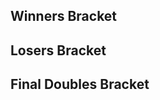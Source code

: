 {{DISPLAYTITLE:Syndicate 2016: ''Melee'' Doubles Bracket}}{{SetGame|melee}}
{{tabs static
|name1=Overview
|link1=Syndicate/2016/Melee
|name2=Singles Pools
|link2=Syndicate/2016/Melee/Singles Pools
|name3=Singles Bracket
|link3=Syndicate/2016/Melee/Singles Bracket
|name4=Doubles Bracket
|link4=Syndicate/2016/Melee/Doubles Bracket
|This=4
}}
==Winners Bracket==
{{64DEDoublesWBracketA
|column-width=160

<!-- ROUND 1 -->
|r1m1t1p1=Armada |r1m1t1p1flag=se
|r1m1t1p2=Android |r1m1t1p2flag=se |r1m1t1score={{win}}
|r1m1t2p1=Bye |r1m1t2p1flag=
|r1m1t2p2=Bye |r1m1t2p2flag= |r1m1t2score=
|r1m1win=1

|r1m2t1p1=Aspro |r1m2t1p1flag=fr
|r1m2t1p2=Exile |r1m2t1p2flag=ie |r1m2t1score=0
|r1m2t2p1=Cookie |r1m2t2p1flag=nl
|r1m2t2p2=Pixel |r1m2t2p2flag=nl |r1m2t2score=2
|r1m2win=2

|r1m3t1p1=epikfaal |r1m3t1p1flag=nl
|r1m3t1p2=Nuckels |r1m3t1p2flag=nl |r1m3t1score=2
|r1m3t2p1=Myxoma |r1m3t2p1flag=nl
|r1m3t2p2=Sir Dax |r1m3t2p2flag=nl |r1m3t2score=0
|r1m3win=1

|r1m4t1p1=HondaFoo |r1m4t1p1flag=us
|r1m4t1p2=Norway |r1m4t1p2flag=no |r1m4t1score=1
|r1m4t2p1=XIII |r1m4t2p1flag=fr
|r1m4t2p2=Jerem |r1m4t2p2flag=fr |r1m4t2score=2
|r1m4win=2

|r1m5t1p1=Baxon |r1m5t1p1flag=fr
|r1m5t1p2=Mahie |r1m5t1p2flag=fr |r1m5t1score=2
|r1m5t2p1=CTN |r1m5t2p1flag=nl
|r1m5t2p2=Fout NL |r1m5t2p2flag=nl |r1m5t2score=0
|r1m5win=1

|r1m6t1p1=Meo |r1m6t1p1flag=lu
|r1m6t1p2=Trinity92 |r1m6t1p2flag=lu |r1m6t1score=2
|r1m6t2p1=D |r1m6t2p1flag=nl
|r1m6t2p2=Becx |r1m6t2p2flag=nl |r1m6t2score=0
|r1m6win=1

|r1m7t1p1=gLory |r1m7t1p1flag=at
|r1m7t1p2=DaLung |r1m7t1p2flag=de |r1m7t1score=2
|r1m7t2p1=kpopOppa |r1m7t2p1flag=nl
|r1m7t2p2=Riquiz |r1m7t2p2flag=nl |r1m7t2score=0
|r1m7win=1

|r1m8t1p1=Flippy |r1m8t1p1flag=nl
|r1m8t1p2=Luxus |r1m8t1p2flag=nl |r1m8t1score=2
|r1m8t2p1=WolfJudgement |r1m8t2p1flag=nl
|r1m8t2p2=yungbami |r1m8t2p2flag=nl |r1m8t2score=1
|r1m8win=1

|r1m9t1p1=Trifasia |r1m9t1p1flag=es
|r1m9t1p2=Overtriforce |r1m9t1p2flag=es |r1m9t1score=2
|r1m9t2p1=Xin |r1m9t2p1flag=nl
|r1m9t2p2=Seel |r1m9t2p2flag=nl |r1m9t2score=0
|r1m9win=1

|r1m10t1p1=Atlas |r1m10t1p1flag=nl
|r1m10t1p2=Stylo Ren |r1m10t1p2flag=nl |r1m10t1score=2
|r1m10t2p1=Silentwater |r1m10t2p1flag=nl
|r1m10t2p2=purple pain |r1m10t2p2flag=nl |r1m10t2score=0
|r1m10win=1

|r1m11t1p1=KasparV |r1m11t1p1flag=nl
|r1m11t1p2=Jim Morrison |r1m11t1p2flag=nl |r1m11t1score=2
|r1m11t2p1=Explo |r1m11t2p1flag=fr
|r1m11t2p2=RAOUL |r1m11t2p2flag=fr |r1m11t2score=0
|r1m11win=1

|r1m12t1p1=Yeniths |r1m12t1p1flag=gb
|r1m12t1p2=HaoTwo |r1m12t1p2flag=gb |r1m12t1score=2
|r1m12t2p1=Kid Anarkist |r1m12t2p1flag=nl
|r1m12t2p2=ZuluKing |r1m12t2p2flag=nl |r1m12t2score=0
|r1m12win=1

|r1m13t1p1=Zgetto |r1m13t1p1flag=nl
|r1m13t1p2=Adamayonmike |r1m13t1p2flag=nl |r1m13t1score=2
|r1m13t2p1=Familiar |r1m13t2p1flag=nl
|r1m13t2p2=sausage948 |r1m13t2p2flag=nl |r1m13t2score=0
|r1m13win=1

|r1m14t1p1=Zorc |r1m14t1p1flag=no
|r1m14t1p2=Gardex |r1m14t1p2flag=no |r1m14t1score=2
|r1m14t2p1=Knocker |r1m14t2p1flag=gb
|r1m14t2p2=Kushwaii |r1m14t2p2flag=gb |r1m14t2score=0
|r1m14win=1

|r1m15t1p1=Deathgazer |r1m15t1p1flag=gb
|r1m15t1p2=MonoPenisGuy |r1m15t1p2flag=fr |r1m15t1score=2
|r1m15t2p1=Anduni |r1m15t2p1flag=de
|r1m15t2p2=Annii |r1m15t2p2flag=de |r1m15t2score=0
|r1m15win=1

|r1m16t1p1=$tijn |r1m16t1p1flag=nl
|r1m16t1p2=JMYL |r1m16t1p2flag=nl |r1m16t1score=2
|r1m16t2p1=Rabbitalex |r1m16t2p1flag=nl
|r1m16t2p2=Bureaucraat |r1m16t2p2flag=nl |r1m16t2score=0
|r1m16win=1

|r1m17t1p1=Professor Pro |r1m17t1p1flag=gb
|r1m17t1p2=Westballz |r1m17t1p2flag=us|r1m17t1score={{win}}
|r1m17t2p1=Bye |r1m17t2p1flag=
|r1m17t2p2=Bye |r1m17t2p2flag= |r1m17t2score=
|r1m17win=1

|r1m18t1p1=Divinius |r1m18t1p1flag=nl
|r1m18t1p2=Cheez |r1m18t1p2flag=nl |r1m18t1score=2
|r1m18t2p1=MET |r1m18t2p1flag=nl
|r1m18t2p2=Whisky Wizard |r1m18t2p2flag=nl |r1m18t2score=1
|r1m18win=1

|r1m19t1p1=Nuthingdude |r1m19t1p1flag=nl
|r1m19t1p2=Kaese |r1m19t1p2flag=de |r1m19t1score=2
|r1m19t2p1=Solo |r1m19t2p1flag=fr
|r1m19t2p2=OtaK_ |r1m19t2p2flag=fr |r1m19t2score=0
|r1m19win=1

|r1m20t1p1=Jules |r1m20t1p1flag=nl
|r1m20t1p2=Ace |r1m20t1p2flag=nl |r1m20t1score=2
|r1m20t2p1=Szoltan |r1m20t2p1flag=nl
|r1m20t2p2=Poofies |r1m20t2p2flag=nz |r1m20t2score=0
|r1m20win=1

|r1m21t1p1=Blaze |r1m21t1p1flag=de
|r1m21t1p2=Däumling |r1m21t1p2flag=de |r1m21t1score=2
|r1m21t2p1=Captain Love |r1m21t2p1flag=fr
|r1m21t2p2=Dero |r1m21t2p2flag=fr |r1m21t2score=0
|r1m21win=1

|r1m22t1p1=Matthijs |r1m22t1p1flag=nl
|r1m22t1p2=Tilt |r1m22t1p2flag=nl |r1m22t1score=2
|r1m22t2p1=Doodle Dork |r1m22t2p1flag=nl
|r1m22t2p2=Anti Care |r1m22t2p2flag=nl |r1m22t2score=0
|r1m22win=1

|r1m23t1p1=Jeapie |r1m23t1p1flag=nl
|r1m23t1p2=Avalancer |r1m23t1p2flag=nl |r1m23t1score=2
|r1m23t2p1=Beatthat |r1m23t2p1flag=nl
|r1m23t2p2=SBR |r1m23t2p2flag=nl |r1m23t2score=0
|r1m23win=1

|r1m24t1p1=RENSXD |r1m24t1p1flag=nl
|r1m24t1p2=.FB |r1m24t1p2flag=nl |r1m24t1score={{win}}
|r1m24t2p1=swiggu |r1m24t2p1flag=nl
|r1m24t2p2=C2 |r1m24t2p2flag=nl |r1m24t2score=DQ
|r1m24win=1

|r1m25t1p1=Ice |r1m25t1p1flag=de
|r1m25t1p2=reaper |r1m25t1p2flag=de |r1m25t1score={{win}}
|r1m25t2p1=Bye |r1m25t2p1flag=
|r1m25t2p2=Bye |r1m25t2p2flag= |r1m25t2score=
|r1m25win=1

|r1m26t1p1=CorteX |r1m26t1p1flag=nl
|r1m26t1p2=PogoPeanut |r1m26t1p2flag=nl |r1m26t1score=2
|r1m26t2p1=Fraude François |r1m26t2p1flag=be
|r1m26t2p2=Pinkman |r1m26t2p2flag=be |r1m26t2score=0
|r1m26win=1

|r1m27t1p1=PureSkillz |r1m27t1p1flag=nl
|r1m27t1p2=PureEvil |r1m27t1p2flag=nl |r1m27t1score=2
|r1m27t2p1=Loonslaaf |r1m27t2p1flag=nl
|r1m27t2p2=Real |r1m27t2p2flag=nl |r1m27t2score=0
|r1m27win=1

|r1m28t1p1=Lars |r1m28t1p1flag=nl
|r1m28t1p2=Coen |r1m28t1p2flag=nl |r1m28t1score=2
|r1m28t2p1=ZerKriS |r1m28t2p1flag=nl
|r1m28t2p2=Zerqui |r1m28t2p2flag=nl |r1m28t2score=0
|r1m28win=1

|r1m29t1p1=Marc |r1m29t1p1flag=nl
|r1m29t1p2=Amsah |r1m29t1p2flag=nl |r1m29t1score=2
|r1m29t2p1=Baku |r1m29t2p1flag=fr
|r1m29t2p2=Paquito |r1m29t2p2flag=fr |r1m29t2score=0
|r1m29win=1

|r1m30t1p1=Syophan |r1m30t1p1flag=nl
|r1m30t1p2=RarebitFiend |r1m30t1p2flag=nl |r1m30t1score=2
|r1m30t2p1=DestiKnee |r1m30t2p1flag=nl
|r1m30t2p2=Xephyer |r1m30t2p2flag=nl |r1m30t2score=1
|r1m30win=1

|r1m31t1p1=BrTarolg |r1m31t1p1flag=gb
|r1m31t1p2=Random-Ness |r1m31t1p2flag=se |r1m31t1score=2
|r1m31t2p1=Fai |r1m31t2p1flag=nl
|r1m31t2p2=Kibakun3 |r1m31t2p2flag=nl |r1m31t2score=0
|r1m31win=1

|r1m32t1p1=Momspaghetti |r1m32t1p1flag=be
|r1m32t1p2=Feradit |r1m32t1p2flag=be |r1m32t1score=1
|r1m32t2p1=Utto |r1m32t2p1flag=nl
|r1m32t2p2=Ryuker |r1m32t2p2flag=nl |r1m32t2score=2
|r1m32win=2

<!-- ROUND 2 -->
|r2m1t1p1=Armada |r2m1t1p1flag=se
|r2m1t1p2=Android |r2m1t1p2flag=se |r2m1t1score=2
|r2m1t2p1=Cookie |r2m1t2p1flag=nl
|r2m1t2p2=Pixel |r2m1t2p2flag=nl |r2m1t2score=0
|r2m1win=1

|r2m2t1p1=epikfaal |r2m2t1p1flag=nl
|r2m2t1p2=Nuckels |r2m2t1p2flag=nl |r2m2t1score=2
|r2m2t2p1=XIII |r2m2t2p1flag=fr
|r2m2t2p2=Jerem |r2m2t2p2flag=fr |r2m2t2score=1
|r2m2win=1

|r2m3t1p1=Baxon |r2m3t1p1flag=fr
|r2m3t1p2=Mahie |r2m3t1p2flag=fr |r2m3t1score=2
|r2m3t2p1=Meo |r2m3t2p1flag=lu
|r2m3t2p2=Trinity92 |r2m3t2p2flag=lu |r2m3t2score=0
|r2m3win=1

|r2m4t1p1=gLory |r2m4t1p1flag=at
|r2m4t1p2=DaLung |r2m4t1p2flag=de |r2m4t1score=2
|r2m4t2p1=Flippy |r2m4t2p1flag=nl
|r2m4t2p2=Luxus |r2m4t2p2flag=nl |r2m4t2score=0
|r2m4win=1

|r2m5t1p1=Trifasia |r2m5t1p1flag=es
|r2m5t1p2=Overtriforce |r2m5t1p2flag=es |r2m5t1score=2
|r2m5t2p1=Atlas |r2m5t2p1flag=nl
|r2m5t2p2=Stylo Ren |r2m5t2p2flag=nl |r2m5t2score=0
|r2m5win=1

|r2m6t1p1=KasparV |r2m6t1p1flag=nl
|r2m6t1p2=Jim Morrison |r2m6t1p2flag=nl |r2m6t1score=2
|r2m6t2p1=Yeniths |r2m6t2p1flag=gb
|r2m6t2p2=HaoTwo |r2m6t2p2flag=gb |r2m6t2score=0
|r2m6win=1

|r2m7t1p1=Zgetto |r2m7t1p1flag=nl
|r2m7t1p2=Adamayonmike |r2m7t1p2flag=nl |r2m7t1score=2
|r2m7t2p1=Zorc |r2m7t2p1flag=no
|r2m7t2p2=Gardex |r2m7t2p2flag=no |r2m7t2score=0
|r2m7win=1

|r2m8t1p1=Deathgazer |r2m8t1p1flag=gb
|r2m8t1p2=MonoPenisGuy |r2m8t1p2flag=fr |r2m8t1score={{win}}
|r2m8t2p1=$tijn |r2m8t2p1flag=nl
|r2m8t2p2=JMYL |r2m8t2p2flag=nl |r2m8t2score=
|r2m8win=1

|r2m9t1p1=Professor Pro |r2m9t1p1flag=gb
|r2m9t1p2=Westballz |r2m9t1p2flag=us|r2m9t1score=2
|r2m9t2p1=Divinius |r2m9t2p1flag=nl
|r2m9t2p2=Cheez |r2m9t2p2flag=nl |r2m9t2score=0
|r2m9win=1

|r2m10t1p1=Nuthingdude |r2m10t1p1flag=nl
|r2m10t1p2=Kaese |r2m10t1p2flag=de |r2m10t1score=1
|r2m10t2p1=Jules |r2m10t2p1flag=nl
|r2m10t2p2=Ace |r2m10t2p2flag=nl |r2m10t2score=2
|r2m10win=2

|r2m11t1p1=Blaze |r2m11t1p1flag=de
|r2m11t1p2=Däumling |r2m11t1p2flag=de |r2m11t1score=2
|r2m11t2p1=Matthijs |r2m11t2p1flag=nl
|r2m11t2p2=Tilt |r2m11t2p2flag=nl |r2m11t2score=0
|r2m11win=1

|r2m12t1p1=Jeapie |r2m12t1p1flag=nl
|r2m12t1p2=Avalancer |r2m12t1p2flag=nl |r2m12t1score=2
|r2m12t2p1=RENSXD |r2m12t2p1flag=nl
|r2m12t2p2=.FB |r2m12t2p2flag=nl |r2m12t2score=0
|r2m12win=1

|r2m13t1p1=Ice |r2m13t1p1flag=de
|r2m13t1p2=reaper |r2m13t1p2flag=de |r2m13t1score=2
|r2m13t2p1=CorteX |r2m13t2p1flag=nl
|r2m13t2p2=PogoPeanut |r2m13t2p2flag=nl |r2m13t2score=0
|r2m13win=1

|r2m14t1p1=PureSkillz |r2m14t1p1flag=nl
|r2m14t1p2=PureEvil |r2m14t1p2flag=nl |r2m14t1score=2
|r2m14t2p1=Lars |r2m14t2p1flag=nl
|r2m14t2p2=Coen |r2m14t2p2flag=nl |r2m14t2score=0
|r2m14win=1

|r2m15t1p1=Marc |r2m15t1p1flag=nl
|r2m15t1p2=Amsah |r2m15t1p2flag=nl |r2m15t1score=2
|r2m15t2p1=Syophan |r2m15t2p1flag=nl
|r2m15t2p2=RarebitFiend |r2m15t2p2flag=nl |r2m15t2score=0
|r2m15win=1

|r2m16t1p1=BrTarolg |r2m16t1p1flag=gb
|r2m16t1p2=Random-Ness |r2m16t1p2flag=se |r2m16t1score=2
|r2m16t2p1=Utto |r2m16t2p1flag=nl
|r2m16t2p2=Ryuker |r2m16t2p2flag=nl |r2m16t2score=1
|r2m16win=1

<!-- ROUND 3 -->
|r3m1t1p1=Armada |r3m1t1p1flag=se
|r3m1t1p2=Android |r3m1t1p2flag=se |r3m1t1score=2
|r3m1t2p1=epikfaal |r3m1t2p1flag=nl
|r3m1t2p2=Nuckels |r3m1t2p2flag=nl |r3m1t2score=0
|r3m1win=1

|r3m2t1p1=Baxon |r3m2t1p1flag=fr
|r3m2t1p2=Mahie |r3m2t1p2flag=fr |r3m2t1score=2
|r3m2t2p1=gLory |r3m2t2p1flag=at
|r3m2t2p2=DaLung |r3m2t2p2flag=de |r3m2t2score=0
|r3m2win=1


|r3m3t1p1=Trifasia |r3m3t1p1flag=es
|r3m3t1p2=Overtriforce |r3m3t1p2flag=es |r3m3t1score=2
|r3m3t2p1=KasparV |r3m3t2p1flag=nl
|r3m3t2p2=Jim Morrison |r3m3t2p2flag=nl |r3m3t2score=0
|r3m3win=1

|r3m4t1p1=Zgetto |r3m4t1p1flag=nl
|r3m4t1p2=Adamayonmike |r3m4t1p2flag=nl |r3m4t1score=2
|r3m4t2p1=Deathgazer |r3m4t2p1flag=gb
|r3m4t2p2=MonoPenisGuy |r3m4t2p2flag=fr |r3m4t2score=0
|r3m4win=1

|r3m5t1p1=Professor Pro |r3m5t1p1flag=gb
|r3m5t1p2=Westballz |r3m5t1p2flag=us |r3m5t1score=2
|r3m5t2p1=Jules |r3m5t2p1flag=nl
|r3m5t2p2=Ace |r3m5t2p2flag=nl |r3m5t2score=0
|r3m5win=1

|r3m6t1p1=Blaze |r3m6t1p1flag=de
|r3m6t1p2=Däumling |r3m6t1p2flag=de |r3m6t1score=0
|r3m6t2p1=Jeapie |r3m6t2p1flag=nl
|r3m6t2p2=Avalancer |r3m6t2p2flag=nl |r3m6t2score=2
|r3m6win=2

|r3m7t1p1=Ice |r3m7t1p1flag=de
|r3m7t1p2=reaper |r3m7t1p2flag=de |r3m7t1score=2
|r3m7t2p1=PureSkillz |r3m7t2p1flag=nl
|r3m7t2p2=PureEvil |r3m7t2p2flag=nl |r3m7t2score=0
|r3m7win=1

|r3m8t1p1=Marc |r3m8t1p1flag=nl
|r3m8t1p2=Amsah |r3m8t1p2flag=nl |r3m8t1score=2
|r3m8t2p1=BrTarolg |r3m8t2p1flag=gb
|r3m8t2p2=Random-Ness |r3m8t2p2flag=se |r3m8t2score=0
|r3m8win=1

<!-- ROUND 4 -->
|r4m1t1p1=Armada |r4m1t1p1flag=se
|r4m1t1p2=Android |r4m1t1p2flag=se |r4m1t1score={{win}}
|r4m1t2p1=Baxon |r4m1t2p1flag=fr
|r4m1t2p2=Mahie |r4m1t2p2flag=fr |r4m1t2score=
|r4m1win=1

|r4m2t1p1=Trifasia |r4m2t1p1flag=es
|r4m2t1p2=Overtriforce |r4m2t1p2flag=es |r4m2t1score=2
|r4m2t2p1=Zgetto |r4m2t2p1flag=nl
|r4m2t2p2=Adamayonmike |r4m2t2p2flag=nl |r4m2t2score=0
|r4m2win=1

|r4m3t1p1=Professor Pro |r4m3t1p1flag=gb
|r4m3t1p2=Westballz |r4m3t1p2flag=us |r4m3t1score={{win}}
|r4m3t2p1=Jeapie |r4m3t2p1flag=nl
|r4m3t2p2=Avalancer |r4m3t2p2flag=nl |r4m3t2score=
|r4m3win=1

|r4m4t1p1=Ice |r4m4t1p1flag=de
|r4m4t1p2=reaper |r4m4t1p2flag=de |r4m4t1score=2
|r4m4t2p1=Marc |r4m4t2p1flag=nl
|r4m4t2p2=Amsah |r4m4t2p2flag=nl |r4m4t2score=1
|r4m4win=1

<!-- ROUND 5 -->
|r5m1t1p1=Armada |r5m1t1p1flag=se
|r5m1t1p2=Android |r5m1t1p2flag=se |r5m1t1score=3
|r5m1t2p1=Trifasia |r5m1t2p1flag=es
|r5m1t2p2=Overtriforce |r5m1t2p2flag=es |r5m1t2score=0
|r5m1win=1
|r5m1t1p1char1=peach |r5m1t1p1stock1=3 |r5m1t1p2char1=sheik |r5m1t1p2stock1=1
|r5m1t2p1char1=peach |r5m1t2p1stock1=0 |r5m1t2p2char1=sheik |r5m1t2p2stock1=0 |r5m1win1=1 |r5m1stage1=Dream Land
|r5m1t1p1char2=peach |r5m1t1p1stock2=3 |r5m1t1p2char2=sheik |r5m1t1p2stock2=2
|r5m1t2p1char2=peach |r5m1t2p1stock2=0 |r5m1t2p2char2=sheik |r5m1t2p2stock2=0 |r5m1win2=1 |r5m1stage2=Dream Land
|r5m1t1p1char3=peach |r5m1t1p1stock3=2 |r5m1t1p2char3=sheik |r5m1t1p2stock3=3
|r5m1t2p1char3=peach |r5m1t2p1stock3=0 |r5m1t2p2char3=sheik |r5m1t2p2stock3=0 |r5m1win3=1 |r5m1stage3=Final Destination
|r5m1date=
|r5m1finished=
|r5m1details={{BracketMatchDetails|comment=|preview=|lrthread=|vod=https://youtu.be/vE6x2XOMETE|interview=|recap=}}

|r5m2t1p1=Professor Pro |r5m2t1p1flag=gb
|r5m2t1p2=Westballz |r5m2t1p2flag=us |r5m2t1score=3
|r5m2t2p1=Ice |r5m2t2p1flag=de
|r5m2t2p2=reaper |r5m2t2p2flag=de |r5m2t2score=0
|r5m2win=1
|r5m2t1p1char1=fox |r5m2t1p1stock1=1 |r5m2t1p2char1=falco |r5m2t1p2stock1=1
|r5m2t2p1char1=fox |r5m2t2p1stock1=0 |r5m2t2p2char1=marth |r5m2t2p2stock1=0 |r5m2win1=1 |r5m2stage1=Battlefield
|r5m2t1p1char2=fox |r5m2t1p1stock2=0 |r5m2t1p2char2=falco |r5m2t1p2stock2=1
|r5m2t2p1char2=fox |r5m2t2p1stock2=0 |r5m2t2p2char2=marth |r5m2t2p2stock2=0 |r5m2win2=1 |r5m2stage2=Battlefield
|r5m2t1p1char3=fox |r5m2t1p1stock3=0 |r5m2t1p2char3=falco |r5m2t1p2stock3=1
|r5m2t2p1char3=fox |r5m2t2p1stock3=0 |r5m2t2p2char3=marth |r5m2t2p2stock3=0 |r5m2win3=1 |r5m2stage3=Battlefield
|r5m2date=
|r5m2finished=
|r5m2details={{BracketMatchDetails|comment=|preview=|lrthread=|vod=https://youtu.be/CR3OqWYZmR4|interview=|recap=}}
}}

==Losers Bracket==
{{64DEDoublesLBracketSmwA
|tourneylink=Syndicate/2016/Melee
|tourneyname=Syndicate 2016
|l1placement=49-64
|l2placement=33-48
|l3placement=25-32
|l4placement=17-24
|l5placement=13-16
|l6placement=9-12
|l7placement=7-8
|l8placement=5-6
|column-width=160

<!-- ROUND 1 -->
|l1m1t1p1=Bye |l1m1t1p1flag=
|l1m1t1p2=Bye |l1m1t1p2flag= |l1m1t1score=
|l1m1t2p1=Aspro |l1m1t2p1flag=fr
|l1m1t2p2=Exile |l1m1t2p2flag=ie |l1m1t2score={{win}}
|l1m1win=2

|l1m2t1p1=Myxoma |l1m2t1p1flag=nl
|l1m2t1p2=Sir Dax |l1m2t1p2flag=nl |l1m2t1score=0
|l1m2t2p1=HondaFoo |l1m2t2p1flag=us
|l1m2t2p2=Norway |l1m2t2p2flag=no |l1m2t2score=2
|l1m2win=2

|l1m3t1p1=CTN |l1m3t1p1flag=nl
|l1m3t1p2=Fout NL |l1m3t1p2flag=nl |l1m3t1score=2
|l1m3t2p1=D |l1m3t2p1flag=nl
|l1m3t2p2=Becx |l1m3t2p2flag=nl |l1m3t2score=0
|l1m3win=1

|l1m4t1p1=kpopOppa |l1m4t1p1flag=nl
|l1m4t1p2=Riquiz |l1m4t1p2flag=nl |l1m4t1score=0
|l1m4t2p1=WolfJudgement |l1m4t2p1flag=nl
|l1m4t2p2=yungbami |l1m4t2p2flag=nl |l1m4t2score=2
|l1m4win=2

|l1m5t1p1=Xin |l1m5t1p1flag=nl
|l1m5t1p2=Seel |l1m5t1p2flag=nl |l1m5t1score=2
|l1m5t2p1=Silentwater |l1m5t2p1flag=nl
|l1m5t2p2=purple pain |l1m5t2p2flag=nl |l1m5t2score=0
|l1m5win=1

|l1m6t1p1=Explo |l1m6t1p1flag=fr
|l1m6t1p2=RAOUL |l1m6t1p2flag=fr |l1m6t1score=2
|l1m6t2p1=Kid Anarkist |l1m6t2p1flag=nl
|l1m6t2p2=ZuluKing |l1m6t2p2flag=nl |l1m6t2score=0
|l1m6win=1

|l1m7t1p1=Familiar |l1m7t1p1flag=nl
|l1m7t1p2=sausage948 |l1m7t1p2flag=nl |l1m7t1score=0
|l1m7t2p1=Knocker |l1m7t2p1flag=gb
|l1m7t2p2=Kushwaii |l1m7t2p2flag=gb |l1m7t2score=2
|l1m7win=2

|l1m8t1p1=Anduni |l1m8t1p1flag=de
|l1m8t1p2=Annii |l1m8t1p2flag=de |l1m8t1score=DQ
|l1m8t2p1=Rabbitalex |l1m8t2p1flag=nl
|l1m8t2p2=Bureaucraat |l1m8t2p2flag=nl |l1m8t2score={{win}}
|l1m8win=2

|l1m9t1p1=Bye |l1m9t1p1flag=
|l1m9t1p2=Bye |l1m9t1p2flag= |l1m9t1score=
|l1m9t2p1=MET |l1m9t2p1flag=nl
|l1m9t2p2=Whisky Wizard |l1m9t2p2flag=nl |l1m9t2score={{win}}
|l1m9win=2

|l1m10t1p1=Solo |l1m10t1p1flag=fr
|l1m10t1p2=OtaK_ |l1m10t1p2flag=fr |l1m10t1score=2
|l1m10t2p1=Szoltan |l1m10t2p1flag=nl
|l1m10t2p2=Poofies |l1m10t2p2flag=nz |l1m10t2score=0
|l1m10win=1

|l1m11t1p1=Captain Love |l1m11t1p1flag=fr
|l1m11t1p2=Dero |l1m11t1p2flag=fr |l1m11t1score=2
|l1m11t2p1=Doodle Dork |l1m11t2p1flag=nl
|l1m11t2p2=Anti Care |l1m11t2p2flag=nl |l1m11t2score=0
|l1m11win=1

|l1m12t1p1=Beatthat |l1m12t1p1flag=nl
|l1m12t1p2=SBR |l1m12t1p2flag=nl |l1m12t1score={{win}}
|l1m12t2p1=swiggu |l1m12t2p1flag=nl
|l1m12t2p2=C2 |l1m12t2p2flag=nl |l1m12t2score=DQ
|l1m12win=1

|l1m13t1p1=Bye |l1m13t1p1flag=
|l1m13t1p2=Bye |l1m13t1p2flag= |l1m13t1score=
|l1m13t2p1=Fraude François |l1m13t2p1flag=be
|l1m13t2p2=Pinkman |l1m13t2p2flag=be |l1m13t2score={{win}}
|l1m13win=2

|l1m14t1p1=Loonslaaf |l1m14t1p1flag=nl
|l1m14t1p2=Real |l1m14t1p2flag=nl |l1m14t1score=2
|l1m14t2p1=ZerKriS |l1m14t2p1flag=nl
|l1m14t2p2=Zerqui |l1m14t2p2flag=nl |l1m14t2score=1
|l1m14win=1

|l1m15t1p1=Baku |l1m15t1p1flag=fr
|l1m15t1p2=Paquito |l1m15t1p2flag=fr |l1m15t1score=0
|l1m15t2p1=DestiKnee |l1m15t2p1flag=nl
|l1m15t2p2=Xephyer |l1m15t2p2flag=nl |l1m15t2score=2
|l1m15win=2

|l1m16t1p1=Fai |l1m16t1p1flag=nl
|l1m16t1p2=Kibakun3 |l1m16t1p2flag=nl |l1m16t1score=1
|l1m16t2p1=Momspaghetti |l1m16t2p1flag=be
|l1m16t2p2=Feradit |l1m16t2p2flag=be |l1m16t2score=2
|l1m16win=2

<!-- ROUND 2 -->
|l2m1t1p1=Utto |l2m1t1p1flag=nl
|l2m1t1p2=Ryuker |l2m1t1p2flag=nl |l2m1t1score=2
|l2m1t2p1=Aspro |l2m1t2p1flag=fr
|l2m1t2p2=Exile |l2m1t2p2flag=ie |l2m1t2score=0
|l2m1win=1

|l2m2t1p1=Syophan |l2m2t1p1flag=nl
|l2m2t1p2=RarebitFiend |l2m2t1p2flag=nl |l2m2t1score=1
|l2m2t2p1=HondaFoo |l2m2t2p1flag=us
|l2m2t2p2=Norway |l2m2t2p2flag=no |l2m2t2score=2
|l2m2win=2

|l2m3t1p1=Lars |l2m3t1p1flag=nl
|l2m3t1p2=Coen |l2m3t1p2flag=nl |l2m3t1score=2
|l2m3t2p1=CTN |l2m3t2p1flag=nl
|l2m3t2p2=Fout NL |l2m3t2p2flag=nl |l2m3t2score=0
|l2m3win=1

|l2m4t1p1=CorteX |l2m4t1p1flag=nl
|l2m4t1p2=PogoPeanut |l2m4t1p2flag=nl |l2m4t1score={{win}}
|l2m4t2p1=WolfJudgement |l2m4t2p1flag=nl
|l2m4t2p2=yungbami |l2m4t2p2flag=nl |l2m4t2score=DQ
|l2m4win=1

|l2m5t1p1=RENSXD |l2m5t1p1flag=nl
|l2m5t1p2=.FB |l2m5t1p2flag=nl |l2m5t1score=2
|l2m5t2p1=Xin |l2m5t2p1flag=nl
|l2m5t2p2=Seel |l2m5t2p2flag=nl |l2m5t2score=0
|l2m5win=1

|l2m6t1p1=Matthijs |l2m6t1p1flag=nl
|l2m6t1p2=Tilt |l2m6t1p2flag=nl |l2m6t1score=2
|l2m6t2p1=Explo |l2m6t2p1flag=fr
|l2m6t2p2=RAOUL |l2m6t2p2flag=fr |l2m6t2score=1
|l2m6win=1

|l2m7t1p1=Nuthingdude |l2m7t1p1flag=nl
|l2m7t1p2=Kaese |l2m7t1p2flag=de |l2m7t1score=2
|l2m7t2p1=Knocker |l2m7t2p1flag=gb
|l2m7t2p2=Kushwaii |l2m7t2p2flag=gb |l2m7t2score=0
|l2m7win=1

|l2m8t1p1=Divinius |l2m8t1p1flag=nl
|l2m8t1p2=Cheez |l2m8t1p2flag=nl |l2m8t1score=2
|l2m8t2p1=Rabbitalex |l2m8t2p1flag=nl
|l2m8t2p2=Bureaucraat |l2m8t2p2flag=nl |l2m8t2score=0
|l2m8win=1

|l2m9t1p1=$tijn |l2m9t1p1flag=nl
|l2m9t1p2=JMYL |l2m9t1p2flag=nl |l2m9t1score=2
|l2m9t2p1=MET |l2m9t2p1flag=nl
|l2m9t2p2=Whisky Wizard |l2m9t2p2flag=nl |l2m9t2score=0
|l2m9win=1

|l2m10t1p1=Zorc |l2m10t1p1flag=no
|l2m10t1p2=Gardex |l2m10t1p2flag=no |l2m10t1score=2
|l2m10t2p1=Solo |l2m10t2p1flag=fr
|l2m10t2p2=OtaK_ |l2m10t2p2flag=fr |l2m10t2score=0
|l2m10win=1

|l2m11t1p1=Yeniths |l2m11t1p1flag=gb
|l2m11t1p2=HaoTwo |l2m11t1p2flag=gb |l2m11t1score=2
|l2m11t2p1=Captain Love |l2m11t2p1flag=fr
|l2m11t2p2=Dero |l2m11t2p2flag=fr |l2m11t2score=0
|l2m11win=1

|l2m12t1p1=Atlas |l2m12t1p1flag=nl
|l2m12t1p2=Stylo Ren |l2m12t1p2flag=nl |l2m12t1score=2
|l2m12t2p1=Beatthat |l2m12t2p1flag=nl
|l2m12t2p2=SBR |l2m12t2p2flag=nl |l2m12t2score=0
|l2m12win=1

|l2m13t1p1=Flippy |l2m13t1p1flag=nl
|l2m13t1p2=Luxus |l2m13t1p2flag=nl |l2m13t1score=2
|l2m13t2p1=Fraude François |l2m13t2p1flag=be
|l2m13t2p2=Pinkman |l2m13t2p2flag=be |l2m13t2score=0
|l2m13win=1

|l2m14t1p1=Meo |l2m14t1p1flag=lu
|l2m14t1p2=Trinity92 |l2m14t1p2flag=lu |l2m14t1score=2
|l2m14t2p1=Loonslaaf |l2m14t2p1flag=nl
|l2m14t2p2=Real |l2m14t2p2flag=nl |l2m14t2score=0
|l2m14win=1

|l2m15t1p1=XIII |l2m15t1p1flag=fr
|l2m15t1p2=Jerem |l2m15t1p2flag=fr |l2m15t1score=2
|l2m15t2p1=DestiKnee |l2m15t2p1flag=nl
|l2m15t2p2=Xephyer |l2m15t2p2flag=nl |l2m15t2score=0
|l2m15win=1

|l2m16t1p1=Cookie |l2m16t1p1flag=nl
|l2m16t1p2=Pixel |l2m16t1p2flag=nl |l2m16t1score=0
|l2m16t2p1=Momspaghetti |l2m16t2p1flag=be
|l2m16t2p2=Feradit |l2m16t2p2flag=be |l2m16t2score=2
|l2m16win=2

<!-- ROUND 3 -->
|l3m1t1p1=Utto |l3m1t1p1flag=nl
|l3m1t1p2=Ryuker |l3m1t1p2flag=nl |l3m1t1score=2
|l3m1t2p1=HondaFoo |l3m1t2p1flag=us
|l3m1t2p2=Norway |l3m1t2p2flag=no |l3m1t2score=0
|l3m1win=1

|l3m2t1p1=Lars |l3m2t1p1flag=nl
|l3m2t1p2=Coen |l3m2t1p2flag=nl |l3m2t1score={{win}}
|l3m2t2p1=CorteX |l3m2t2p1flag=nl
|l3m2t2p2=PogoPeanut |l3m2t2p2flag=nl |l3m2t2score=DQ
|l3m2win=1

|l3m3t1p1=RENSXD |l3m3t1p1flag=nl
|l3m3t1p2=.FB |l3m3t1p2flag=nl |l3m3t1score=2
|l3m3t2p1=Matthijs |l3m3t2p1flag=nl
|l3m3t2p2=Tilt |l3m3t2p2flag=nl |l3m3t2score=0
|l3m3win=1

|l3m4t1p1=Nuthingdude |l3m4t1p1flag=nl
|l3m4t1p2=Kaese |l3m4t1p2flag=de |l3m4t1score=2
|l3m4t2p1=Divinius |l3m4t2p1flag=nl
|l3m4t2p2=Cheez |l3m4t2p2flag=nl |l3m4t2score=0
|l3m4win=1

|l3m5t1p1=$tijn |l3m5t1p1flag=nl
|l3m5t1p2=JMYL |l3m5t1p2flag=nl |l3m5t1score=0
|l3m5t2p1=Zorc |l3m5t2p1flag=no
|l3m5t2p2=Gardex |l3m5t2p2flag=no |l3m5t2score=2
|l3m5win=2

|l3m6t1p1=Yeniths |l3m6t1p1flag=gb
|l3m6t1p2=HaoTwo |l3m6t1p2flag=gb |l3m6t1score=2
|l3m6t2p1=Atlas |l3m6t2p1flag=nl
|l3m6t2p2=Stylo Ren |l3m6t2p2flag=nl |l3m6t2score=1
|l3m6win=1

|l3m7t1p1=Flippy |l3m7t1p1flag=nl
|l3m7t1p2=Luxus |l3m7t1p2flag=nl |l3m7t1score=0
|l3m7t2p1=Meo |l3m7t2p1flag=lu
|l3m7t2p2=Trinity92 |l3m7t2p2flag=lu |l3m7t2score=2
|l3m7win=2

|l3m8t1p1=XIII |l3m8t1p1flag=fr
|l3m8t1p2=Jerem |l3m8t1p2flag=fr |l3m8t1score=0
|l3m8t2p1=Momspaghetti |l3m8t2p1flag=be
|l3m8t2p2=Feradit |l3m8t2p2flag=be |l3m8t2score=2
|l3m8win=2

<!-- ROUND 4 -->
|l4m1t1p1=Deathgazer |l4m1t1p1flag=gb
|l4m1t1p2=MonoPenisGuy |l4m1t1p2flag=fr |l4m1t1score=1
|l4m1t2p1=Utto |l4m1t2p1flag=nl
|l4m1t2p2=Ryuker |l4m1t2p2flag=nl |l4m1t2score=2
|l4m1win=2

|l4m2t1p1=KasparV |l4m2t1p1flag=nl
|l4m2t1p2=Jim Morrison |l4m2t1p2flag=nl |l4m2t1score=2
|l4m2t2p1=Lars |l4m2t2p1flag=nl
|l4m2t2p2=Coen |l4m2t2p2flag=nl |l4m2t2score=0
|l4m2win=1

|l4m3t1p1=gLory |l4m3t1p1flag=at
|l4m3t1p2=DaLung |l4m3t1p2flag=de |l4m3t1score=2
|l4m3t2p1=RENSXD |l4m3t2p1flag=nl
|l4m3t2p2=.FB |l4m3t2p2flag=nl |l4m3t2score=0
|l4m3win=1

|l4m4t1p1=epikfaal |l4m4t1p1flag=nl
|l4m4t1p2=Nuckels |l4m4t1p2flag=nl |l4m4t1score=0
|l4m4t2p1=Nuthingdude |l4m4t2p1flag=nl
|l4m4t2p2=Kaese |l4m4t2p2flag=de |l4m4t2score=2
|l4m4win=2

|l4m5t1p1=BrTarolg |l4m5t1p1flag=gb
|l4m5t1p2=Random-Ness |l4m5t1p2flag=se |l4m5t1score=2
|l4m5t2p1=Zorc |l4m5t2p1flag=no
|l4m5t2p2=Gardex |l4m5t2p2flag=no |l4m5t2score=0
|l4m5win=1

|l4m6t1p1=PureSkillz |l4m6t1p1flag=nl
|l4m6t1p2=PureEvil |l4m6t1p2flag=nl |l4m6t1score=1
|l4m6t2p1=Yeniths |l4m6t2p1flag=gb
|l4m6t2p2=HaoTwo |l4m6t2p2flag=gb |l4m6t2score=2
|l4m6win=2

|l4m7t1p1=Blaze |l4m7t1p1flag=de
|l4m7t1p2=Däumling |l4m7t1p2flag=de |l4m7t1score=2
|l4m7t2p1=Meo |l4m7t2p1flag=lu
|l4m7t2p2=Trinity92 |l4m7t2p2flag=lu |l4m7t2score=0
|l4m7win=1

|l4m8t1p1=Jules |l4m8t1p1flag=nl
|l4m8t1p2=Ace |l4m8t1p2flag=nl |l4m8t1score=2
|l4m8t2p1=Momspaghetti |l4m8t2p1flag=be
|l4m8t2p2=Feradit |l4m8t2p2flag=be |l4m8t2score=1
|l4m8win=1

<!-- ROUND 5 -->
|l5m1t1p1=Utto |l5m1t1p1flag=nl
|l5m1t1p2=Ryuker |l5m1t1p2flag=nl |l5m1t1score=1
|l5m1t2p1=KasparV |l5m1t2p1flag=nl
|l5m1t2p2=Jim Morrison |l5m1t2p2flag=nl |l5m1t2score=2
|l5m1win=2

|l5m2t1p1=gLory |l5m2t1p1flag=at
|l5m2t1p2=DaLung |l5m2t1p2flag=de |l5m2t1score=2
|l5m2t2p1=Nuthingdude |l5m2t2p1flag=nl
|l5m2t2p2=Kaese |l5m2t2p2flag=de |l5m2t2score=0
|l5m2win=1

|l5m3t1p1=BrTarolg |l5m3t1p1flag=gb
|l5m3t1p2=Random-Ness |l5m3t1p2flag=se |l5m3t1score=2
|l5m3t2p1=Yeniths |l5m3t2p1flag=gb
|l5m3t2p2=HaoTwo |l5m3t2p2flag=gb |l5m3t2score=0
|l5m3win=1

|l5m4t1p1=Blaze |l5m4t1p1flag=de
|l5m4t1p2=Däumling |l5m4t1p2flag=de |l5m4t1score=2
|l5m4t2p1=Jules |l5m4t2p1flag=nl
|l5m4t2p2=Ace |l5m4t2p2flag=nl |l5m4t2score=0
|l5m4win=1

<!-- ROUND 6 -->
|l6m1t1p1=Jeapie |l6m1t1p1flag=nl
|l6m1t1p2=Avalancer |l6m1t1p2flag=nl |l6m1t1score=2
|l6m1t2p1=KasparV |l6m1t2p1flag=nl
|l6m1t2p2=Jim Morrison |l6m1t2p2flag=nl |l6m1t2score=1
|l6m1win=1

|l6m2t1p1=Marc |l6m2t1p1flag=nl
|l6m2t1p2=Amsah |l6m2t1p2flag=nl |l6m2t1score=2
|l6m2t2p1=gLory |l6m2t2p1flag=at
|l6m2t2p2=DaLung |l6m2t2p2flag=de |l6m2t2score=1
|l6m2win=1

|l6m3t1p1=Baxon |l6m3t1p1flag=fr
|l6m3t1p2=Mahie |l6m3t1p2flag=fr |l6m3t1score=2
|l6m3t2p1=BrTarolg |l6m3t2p1flag=gb
|l6m3t2p2=Random-Ness |l6m3t2p2flag=se |l6m3t2score=0
|l6m3win=1

|l6m4t1p1=Zgetto |l6m4t1p1flag=nl
|l6m4t1p2=Adamayonmike |l6m4t1p2flag=nl |l6m4t1score=1
|l6m4t2p1=Blaze |l6m4t2p1flag=de
|l6m4t2p2=Däumling |l6m4t2p2flag=de |l6m4t2score=2
|l6m4win=2

<!-- ROUND 7 -->
|l7m1t1p1=Jeapie |l7m1t1p1flag=nl
|l7m1t1p2=Avalancer |l7m1t1p2flag=nl |l7m1t1score={{win}}
|l7m1t2p1=Marc |l7m1t2p1flag=nl
|l7m1t2p2=Amsah |l7m1t2p2flag=nl |l7m1t2score=
|l7m1win=1
|l7m1date=
|l7m1finished=
|l7m1details={{BracketMatchDetails|comment=|preview=|lrthread=|vod=|interview=|recap=}}

|l7m2t1p1=Baxon |l7m2t1p1flag=fr
|l7m2t1p2=Mahie |l7m2t1p2flag=fr |l7m2t1score=1
|l7m2t2p1=Blaze |l7m2t2p1flag=de
|l7m2t2p2=Däumling |l7m2t2p2flag=de |l7m2t2score=3
|l7m2win=2
|l7m2date=
|l7m2finished=
|l7m2details={{BracketMatchDetails|comment=|preview=|lrthread=|vod=|interview=|recap=}}

<!-- ROUND 8 -->
|l8m1t1p1=Ice |l8m1t1p1flag=de
|l8m1t1p2=reaper |l8m1t1p2flag=de |l8m1t1score=3
|l8m1t2p1=Jeapie |l8m1t2p1flag=nl
|l8m1t2p2=Avalancer |l8m1t2p2flag=nl |l8m1t2score=0
|l8m1win=1
|l8m1date=
|l8m1finished=
|l8m1details={{BracketMatchDetails|comment=|preview=|lrthread=|vod=|interview=|recap=}}

|l8m2t1p1=Trifasia |l8m2t1p1flag=es
|l8m2t1p2=Overtriforce |l8m2t1p2flag=es |l8m2t1score=3
|l8m2t2p1=Blaze |l8m2t2p1flag=de
|l8m2t2p2=Däumling |l8m2t2p2flag=de |l8m2t2score=2
|l8m2win=1
|l8m2date=
|l8m2finished=
|l8m2details={{BracketMatchDetails|comment=|preview=|lrthread=|vod=|interview=|recap=}}
}}
<onlyinclude>
==Final Doubles Bracket==
{{DEFinalDoublesSmwBracket
|tourneylink=Syndicate/2016/Melee
|tourneyname=Syndicate 2016
|l1placement=4
|r2placement=3
|r3loserplacement=2
|r3winnerplacement=1

<!-- WINNERS FINALS -->
|r1m1t1p1=Armada |r1m1t1p1flag=se
|r1m1t1p2=Android |r1m1t1p2flag=se |r1m1t1score=3
|r1m1t2p1=Professor Pro |r1m1t2p1flag=gb
|r1m1t2p2=Westballz |r1m1t2p2flag=us |r1m1t2score=0
|r1m1win=1
|r1m1t1p1char1=peach |r1m1t1p1stock1=2 |r1m1t1p2char1=sheik |r1m1t1p2stock1=1
|r1m1t2p1char1=fox |r1m1t2p1stock1=0 |r1m1t2p2char1=falco |r1m1t2p2stock1=0 |r1m1win1=1 |r1m1stage1=Battlefield
|r1m1t1p1char2=peach |r1m1t1p1stock2=1 |r1m1t1p2char2=sheik |r1m1t1p2stock2=2
|r1m1t2p1char2=fox |r1m1t2p1stock2=0 |r1m1t2p2char2=fox |r1m1t2p2stock2=0 |r1m1win2=1 |r1m1stage2=Pokémon Stadium
|r1m1t1p1char3=peach |r1m1t1p1stock3=2 |r1m1t1p2char3=sheik |r1m1t1p2stock3=1
|r1m1t2p1char3=fox |r1m1t2p1stock3=0 |r1m1t2p2char3=falco |r1m1t2p2stock3=0 |r1m1win3=1 |r1m1stage3=Battlefield
|r1m1date=
|r1m1finished=
|r1m1details={{BracketMatchDetails|comment=|preview=|lrthread=|vod=https://youtu.be/quxUIFjQAno|interview=|recap=}}

<!-- LOSERS SEMIS -->
|l1m1t1p1=Ice |l1m1t1p1flag=de
|l1m1t1p2=reaper |l1m1t1p2flag=de |l1m1t1score=3
|l1m1t2p1=Trifasia |l1m1t2p1flag=es
|l1m1t2p2=Overtriforce |l1m1t2p2flag=es |l1m1t2score=1
|l1m1win=1
|l1m1t1p1char1=fox |l1m1t1p1stock1=0 |l1m1t1p2char1=marth |l1m1t1p2stock1=0
|l1m1t2p1char1=peach |l1m1t2p1stock1=1 |l1m1t2p2char1=sheik |l1m1t2p2stock1=1 |l1m1win1=2 |l1m1stage1=Final Destination
|l1m1t1p1char2=fox |l1m1t1p1stock2=1 |l1m1t1p2char2=marth |l1m1t1p2stock2=1
|l1m1t2p1char2=peach |l1m1t2p1stock2=0 |l1m1t2p2char2=sheik |l1m1t2p2stock2=0 |l1m1win2=1 |l1m1stage2=Pokémon Stadium
|l1m1t1p1char3=fox |l1m1t1p1stock3=3 |l1m1t1p2char3=marth |l1m1t1p2stock3=2
|l1m1t2p1char3=peach |l1m1t2p1stock3=0 |l1m1t2p2char3=sheik |l1m1t2p2stock3=0 |l1m1win3=1 |l1m1stage3=Dream Land
|l1m1t1p1char4=fox |l1m1t1p1stock4=1 |l1m1t1p2char4=marth |l1m1t1p2stock4=1
|l1m1t2p1char4=peach |l1m1t2p1stock4=0 |l1m1t2p2char4=sheik |l1m1t2p2stock4=0 |l1m1win4=1 |l1m1stage4=Battlefield
|l1m1date=
|l1m1finished=
|l1m1details={{BracketMatchDetails|comment=|preview=|lrthread=|vod=https://youtu.be/CyoRcDCdBkE|interview=|recap=}}

<!-- LOSERS FINALS -->
|r2m1t1p1=Professor Pro |r2m1t1p1flag=gb
|r2m1t1p2=Westballz |r2m1t1p2flag=us |r2m1t1score=3
|r2m1t2p1=Ice |r2m1t2p1flag=de
|r2m1t2p2=reaper |r2m1t2p2flag=de |r2m1t2score=0
|r2m1win=1
|r2m1t1p1char1=fox |r2m1t1p1stock1=2 |r2m1t1p2char1=falco |r2m1t1p2stock1=3
|r2m1t2p1char1=fox |r2m1t2p1stock1=0 |r2m1t2p2char1=marth |r2m1t2p2stock1=0 |r2m1win1=1 |r2m1stage1=Dream Land
|r2m1t1p1char2=fox |r2m1t1p1stock2=2 |r2m1t1p2char2=falco |r2m1t1p2stock2=1
|r2m1t2p1char2=sheik |r2m1t2p1stock2=0 |r2m1t2p2char2=marth |r2m1t2p2stock2=0 |r2m1win2=1 |r2m1stage2=Dream Land
|r2m1t1p1char3=fox |r2m1t1p1stock3=3 |r2m1t1p2char3=falco |r2m1t1p2stock3=1
|r2m1t2p1char3=fox |r2m1t2p1stock3=0 |r2m1t2p2char3=marth |r2m1t2p2stock3=0 |r2m1win3=1 |r2m1stage3=Pokémon Stadium
|r2m1date=
|r2m1finished=
|r2m1details={{BracketMatchDetails|comment=|preview=|lrthread=|vod=https://youtu.be/6kMWIVgM4Bs|interview=|recap=}}

<!-- GRAND FINALS -->
|r3m1t1p1=Armada |r3m1t1p1flag=se
|r3m1t1p2=Android |r3m1t1p2flag=se |r3m1t1score=3
|r3m1t2p1=Professor Pro |r3m1t2p1flag=gb
|r3m1t2p2=Westballz |r3m1t2p2flag=us |r3m1t2score=1
|r3m1win=1
|r3m1t1p1char1=peach |r3m1t1p1stock1=1 |r3m1t1p2char1=sheik |r3m1t1p2stock1=1
|r3m1t2p1char1=fox |r3m1t2p1stock1=0 |r3m1t2p2char1=falco |r3m1t2p2stock1=0 |r3m1win1=1 |r3m1stage1=Battlefield
|r3m1t1p1char2=peach |r3m1t1p1stock2=0 |r3m1t1p2char2=sheik |r3m1t1p2stock2=0
|r3m1t2p1char2=fox |r3m1t2p1stock2=1 |r3m1t2p2char2=falco |r3m1t2p2stock2=1 |r3m1win2=2 |r3m1stage2=Yoshi's Story
|r3m1t1p1char3=peach |r3m1t1p1stock3=3 |r3m1t1p2char3=sheik |r3m1t1p2stock3=2
|r3m1t2p1char3=fox |r3m1t2p1stock3=0 |r3m1t2p2char3=falco |r3m1t2p2stock3=0 |r3m1win3=1 |r3m1stage3=Final Destination
|r3m1t1p1char4=peach |r3m1t1p1stock4=2 |r3m1t1p2char4=sheik |r3m1t1p2stock4=2
|r3m1t2p1char4=fox |r3m1t2p1stock4=0 |r3m1t2p2char4=falco |r3m1t2p2stock4=0 |r3m1win4=1 |r3m1stage4=Pokémon Stadium
|r3m1date=
|r3m1finished=
|r3m1details={{BracketMatchDetails|comment=|preview=|lrthread=|vod=https://youtu.be/zZHrWCjR83Y|interview=|recap=}}
}}
</onlyinclude>
